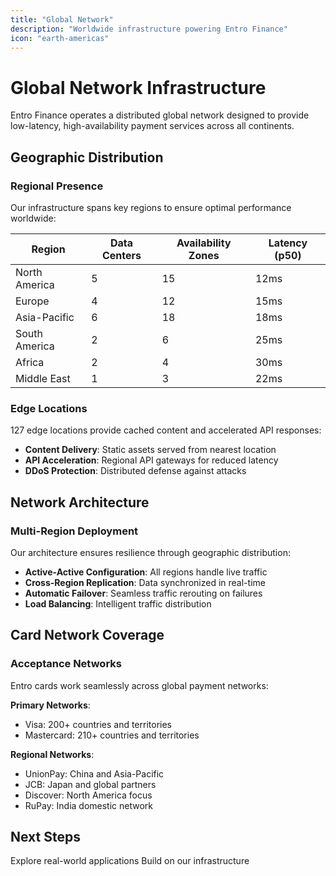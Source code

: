 ```yaml
---
title: "Global Network"
description: "Worldwide infrastructure powering Entro Finance"
icon: "earth-americas"
---
```


# Global Network Infrastructure

Entro Finance operates a distributed global network designed to provide low-latency, high-availability payment services across all continents.

## Geographic Distribution

### Regional Presence

Our infrastructure spans key regions to ensure optimal performance worldwide:

| Region | Data Centers | Availability Zones | Latency (p50) |
|--------|--------------|-------------------|---------------|
| North America | 5 | 15 | 12ms |
| Europe | 4 | 12 | 15ms |
| Asia-Pacific | 6 | 18 | 18ms |
| South America | 2 | 6 | 25ms |
| Africa | 2 | 4 | 30ms |
| Middle East | 1 | 3 | 22ms |

### Edge Locations

127 edge locations provide cached content and accelerated API responses:

- **Content Delivery**: Static assets served from nearest location
- **API Acceleration**: Regional API gateways for reduced latency
- **DDoS Protection**: Distributed defense against attacks

## Network Architecture

### Multi-Region Deployment

Our architecture ensures resilience through geographic distribution:

- **Active-Active Configuration**: All regions handle live traffic
- **Cross-Region Replication**: Data synchronized in real-time
- **Automatic Failover**: Seamless traffic rerouting on failures
- **Load Balancing**: Intelligent traffic distribution

## Card Network Coverage

### Acceptance Networks

Entro cards work seamlessly across global payment networks:

**Primary Networks**:
- Visa: 200+ countries and territories
- Mastercard: 210+ countries and territories

**Regional Networks**:
- UnionPay: China and Asia-Pacific
- JCB: Japan and global partners
- Discover: North America focus
- RuPay: India domestic network

## Next Steps

<CardGroup cols={2}>
  <Card
    title="Use Cases"
    icon="lightbulb"
    href="/use-cases/everyday-spending"
  >
    Explore real-world applications
  </Card>
  <Card
    title="Developer Integration"
    icon="code"
    href="/developer/integration/payment-gateway"
  >
    Build on our infrastructure
  </Card>
</CardGroup>